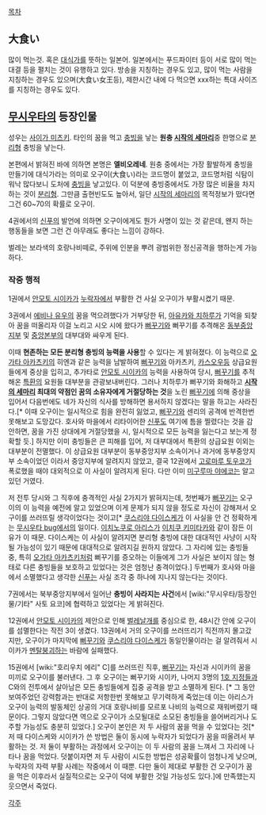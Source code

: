 [[목차]]

== 大食い ==
많이 먹는것. 혹은 [[대식가]]를 뜻하는 일본어.
일본에서는 푸드파이터 등이 서로 많이 먹는 대결 등을 펼치는 것이 유행하고 있다.
방송을 지칭하는 경우도 있고, 많이 먹는 사람을 지칭하는 경우도 있으며(大食い女王등), 제한시간 내에 다 먹으면 xxx하는 특대 사이즈를 지칭하는 경우도 있다.

== [[무시우타]]의 등장인물 ==
성우는 [[사이가 미츠키]]. 타인의 꿈을 먹고 [[충빙]]을 낳는 '''원충 [[시작의 세마리]]'''중 한명으로 [[분리형]] 충빙을 낳는다.

본편에서 밝혀진 바에 의하면 본명은 '''엘비오레네'''. 원충 중에서는 가장 활발하게 충빙을 만들기에 대식가라는 의미로 오구이(大食い)라는 코드명이 붙었고, 코드명처럼 식탐이 워낙 많다보니 도처에 [[충빙]]을 낳고있다. 이 덕분에 충빙중에서도 가장 많은 비율을 차지하는 것이 [[분리형]]. 그만큼 출현빈도도 높아서, 일단 [[시작의 세마리]]의 목적정보가 떴다면 그건 60~70의 확률로 오구이.

4권에서의 [[신푸]]의 발언에 의하면 오구이에게도 뭔가 사명이 있는 것 같은데, 왠지 하는 행동들을 보면 그런 건 아무래도 좋다는 느낌이 강하다.

벌레는 보라색의 호랑나비떼로, 주위에 인분을 뿌려 광범위한 정신공격을 행하는게 가능하다.

=== 작중 행적 ===
1권에서 [[안모토 시이카]]가 [[누락자]]에서 부활한 건 사실 오구이가 부활시켰기 때문.

3권에서 [[에비나 유우]]의 꿈을 먹으려했다가 거부당한 뒤,  [[아유카와 치하루]]가 기억을 되찾아 꿈을 떠올리자 이걸 노리고 시오 시에 왔다가 [[뻐꾸기]]와 뻐꾸기를 추격해온 [[동부중앙지부]] 및 [[중앙본부]]의 대부대와 싸우게 된다.

이때 '''현존하는 모든 분리형 충빙의 능력을 사용'''할 수 있다는 게 밝혀졌다. 이 능력으로 [[오가타 아카츠키]]의 히엔과 같은 능력을 남발하여 [[뻐꾸기]]와 아카츠키, [[카스오우]]등 상급요원들에게 중상을 입히고, 추가타로 [[안모토 시이카]]의 능력을 사용하여 당시, [[뻐꾸기]]를 추적해온 [[특환]]의 요원들 대부분을 관광보내버린다. 그러나 치하루가 뻐꾸기와 화해하고 '''[[시작의 세마리]] 최대의 약점인 꿈의 소유자에게 거절당하는 것'''을 노린 [[뻐꾸기]]에 의해 중상을 입어서 다음번에도 네가 자신의 식사를 방해하면 용서하지 않겠다는 말을 하고는 사라진다.[* 이때 오구이는 일시적으로 힘을 완전히 잃었고, [[뻐꾸기]]와 센리의 공격에 반격한번 못해보고 도망갔다. 호사와 마을에서 리타이어한 [[신푸]]도 여기에 틈을 찔렸다는 것을 감안하면, 꿈을 가진 상대에게 거절당했을 시, 일시적으로 모든 능력을 잃는다고 보는게 정확할 듯.] 하지만 이미 충빙들은 큰 피해를 입어, 저 대부대에서 특환의 상급요원 이외는 대부분이 전멸했다. 이 상급요원 대부분이 동부중앙지부 소속이거나 과거에 동부중앙지부 소속이었던 이라서 중앙지부에 알려지지 않았고, 결국 12권에서 [[고로마루 토우코]]가 폭로했을 때야 대외적으로 이 사실이 알려지게 된다. 다만 이미 [[미구루마 야에코]]는 알고 있던 거였다.

저 전투 당시와 그 직후에 충격적인 사실 2가지가 밝혀지는데, 첫번째가 [[뻐꾸기]]는 오구이의 이 능력을 예전에 알고 있었으며 이게 문제가 되지 않을 정도로 자신이 강해져서 오구이를 쓰러뜨릴 생각이었다는 것이고[* [[쿠스리야 다이스케]]가 이 사실을 안 건 정확하게는 [[무시우타 bug]]에서의 일이다. [[이치노쿠로 아리스]]가 [[이치쿠 키미타카]]와 같이 잠든 이유가 이 때문. 다이스케는 이 사실이 알려지면 분리형 충빙에 대한 대대적인 사냥이 시작될 가능성이 있기 때문에 대대적으로 알려지길 원하지 않았다. 그 자리에 있는 충빙들 중, 특히 [[오가타 아카츠키]]처럼 뻐꾸기를 증오하는 이들에게 그가 사실은 보이지 않는 형태로 다른 충빙들을 보호하고 있었다는 것은 엄청난 충격이었다.] 두번째가 호사와 마을에서 소멸했다고 생각한 [[신푸]]는 사실 조각 중 하나에 지나지 않는다는 것이다.

7권에서는 북부중앙지부에서 일어난 '''충빙이 사라지는 사건'''에서 [wiki:"무시우타/등장인물/기타" 사토 요코]에 협력하고 있었다는 게 밝혀진다.

12권에서 [[안모토 시이카]]의 제안으로 인해 [[벌레날개]]를 중심으로 한, 48시간 안에 오구이를 섬멸한다는 작전 3이 생겼다. 13권에서 거의 오구이를 쓰러뜨리기 직전까지 몰고갔지만, 오구이가 마지막에 [[뻐꾸기]]와 [[쿠스리야 다이스케]]가 동일인물이라는 걸 알려줘서 시이카가 [[멘탈붕괴]]하는 바람에 실패했다.

15권에서 [wiki:"호리우치 에리" C]를 쓰러뜨린 직후, [[뻐꾸기]]는 자신과 시이카의 꿈을 미끼로 오구이를 불러낸다. 그 후 오구이는 뻐꾸기와 시이카, 나머지 3명의 [[1호 지정]]들과 C와의 전투에서 살아남은 모든 충빙들에게 집중 공격을 받고 소멸하게 된다. [* 그 동안 보여주었던 강력함과는 반대로 저항한번 못해보고 무기력하게 죽었는데 이는 아리스가 오구이 능력의 발동체인 상공의 거대 호랑나비를 모르포 나비의 능력으로 재워버렸기 때문이다. 그렇지 않았다면 역으로 오구이가 소모될대로 소모된 충빙들을 쓸어버리거나 도주할 가능성도 충분히 있었다.] 오구이 본인은 저 두 사람의 꿈을 먹을 수 있었다는 것[* 저 때 다이스케와 시이카가 쓴 방법은 둘이 동시에 누락자가 되었다가 꿈을 떠올려서 부활하는 것. 저 둘이 부활하는 과정에서 오구이는 이 두 사람의 꿈을 느껴서 그 자리에 나타나 꿈을 먹었다. 덧붙이자면 저 두 사람이 시도한 방법은 성공확률이 엄청나게 낮으며, 누락자의 자력 부활 사례는 작중에서 이 때뿐. 다만 둘이 제대로 부활한 건 오구이가 꿈을 먹은 이후라서 실질적으로는 오구이 덕에 부활한 것일 가능성도 있다.]에 만족했는지 웃으면서 죽었다.  

[[각주]]
